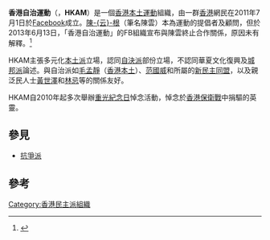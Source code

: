 {{香港政黨表
|中文名稱=香港自治運動
|英文名稱=Hong Kong Autonomy Movement
|黨徽文件名=[[File:Hong_Kong_Autonomy_Movement_Flag.svg|125px]]
|色彩編碼=
|主席=
|頭銜1=
|姓名1=
|頭銜2=
|姓名2=
|頭銜3=
|姓名3=
|創立=2011年7月1日
|解散=
|總部={{HKG}}
|黨員人數=
|象徵顏色=
|政黨口號=港人自主，自治自立<br>Towards a Free Hong Kong by Independent Hongkongers
|立法會議席=
|區議會議席=
|政治派系=[[民主派_(香港)|民主派]]
|意識形態=[[本土主義|本土主義]]<br>[[自由主義|自由主義]]<br>[[文化保守主義|文化保守主義]]<br>[[反法西斯主義|反法西斯主義]]<ref>{{cite news|url=http://www.inmediahk.net/node/1023220|title=為何民主派不應再為本土派抬轎|last=貝|first=加爾|date=2014-05-28|work=香港獨立媒體|accessdate=2016-09-27|archive-date=2016-10-01|archive-url=https://web.archive.org/web/20161001214035/http://www.inmediahk.net/node/1023220|dead-url=no}}</ref>
|國際組織=
|網站=[https://www.facebook.com/%E9%A6%99%E6%B8%AF%E8%87%AA%E6%B2%BB%E9%81%8B%E5%8B%95-HKAM-879572725418276/ 香港自治運動 HKAM - 主頁]
|補充說明=
}}
{{For|組織的成立背景和最初目標|香港自治運動}}

'''香港自治運動'''（{{lang-en|'''Hong Kong Autonomy Movement'''}}，'''HKAM'''）是一個[[香港本土運動|香港本土運動]]組織，由一群[[香港|香港]]網民在2011年7月1日於[[Facebook|Facebook]]成立。[[陳云根|陳-{云}-根]]（筆名陳雲）本為運動的提倡者及顧問，但於2013年6月13日，「香港自治運動」的FB組織宣布與陳雲終止合作關係，原因未有解釋。<ref name="與HKAM終止合作關係">{{Cite web |url=http://www.facebook.com/permalink.php?story_fbid=478113522272116&id=118166011600204 |title=香港自治運動Facebook專頁公告與陳雲終止合作關係 |accessdate=2016-08-19 |archive-date=2019-01-24 |archive-url=https://web.archive.org/web/20190124060513/https://www.facebook.com/permalink.php?story_fbid=478113522272116&id=118166011600204 |dead-url=no }}</ref>

HKAM主張多元化[[本土派_(香港)|本土派]]立場，認同[[自決派|自決派]]部份立場，不認同華夏文化復興及[[城邦派|城邦派]]論述。與自治派如[[毛孟靜|毛孟靜]]（[[香港本土|香港本土]]）、[[范國威|范國威]]和所屬的[[新民主同盟|新民主同盟]]，以及親泛民人士[[黃世澤_(時事評論員)|黃世澤]]和[[林忌|林忌]]等的關係友好。

HKAM自2010年起多次舉辦[[重光紀念日|重光紀念日]]悼念活動，悼念於[[香港保衛戰|香港保衛戰]]中捐驅的英靈。

==參見==
*[[抗爭派|抗爭派]]

==參考==
{{reflist}}

[[Category:香港民主派組織|Category:香港民主派組織]]